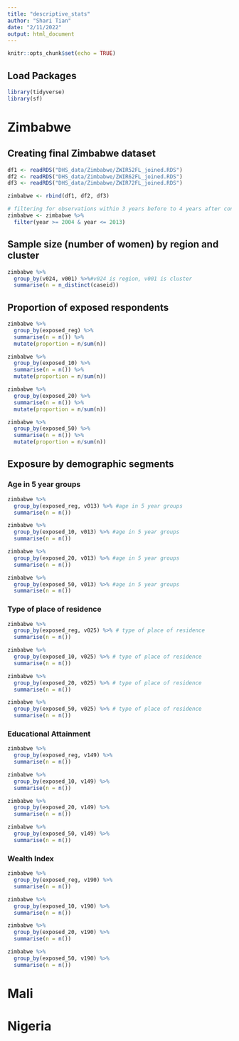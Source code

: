 ```yaml
---
title: "descriptive_stats"
author: "Shari Tian"
date: "2/11/2022"
output: html_document
---
```


```r
knitr::opts_chunk$set(echo = TRUE)
```

## Load Packages

```r
library(tidyverse)
library(sf)
```


# Zimbabwe

## Creating final Zimbabwe dataset

```r
df1 <- readRDS("DHS_data/Zimbabwe/ZWIR52FL_joined.RDS")
df2 <- readRDS("DHS_data/Zimbabwe/ZWIR62FL_joined.RDS")
df3 <- readRDS("DHS_data/Zimbabwe/ZWIR72FL_joined.RDS")
```

```r
zimbabwe <- rbind(df1, df2, df3)
```

```r
# filtering for observations within 3 years before to 4 years after conflict
zimbabwe <- zimbabwe %>%
  filter(year >= 2004 & year <= 2013)
```


## Sample size (number of women) by region and cluster

```r
zimbabwe %>%
  group_by(v024, v001) %>%#v024 is region, v001 is cluster
  summarise(n = n_distinct(caseid))
```

## Proportion of exposed respondents

```r
zimbabwe %>%
  group_by(exposed_reg) %>%
  summarise(n = n()) %>%
  mutate(proportion = n/sum(n))
```

```r
zimbabwe %>%
  group_by(exposed_10) %>%
  summarise(n = n()) %>%
  mutate(proportion = n/sum(n))
```

```r
zimbabwe %>%
  group_by(exposed_20) %>%
  summarise(n = n()) %>%
  mutate(proportion = n/sum(n))
```

```r
zimbabwe %>%
  group_by(exposed_50) %>%
  summarise(n = n()) %>%
  mutate(proportion = n/sum(n))
```

## Exposure by demographic segments

### Age in 5 year groups

```r
zimbabwe %>%
  group_by(exposed_reg, v013) %>% #age in 5 year groups
  summarise(n = n())
```

```r
zimbabwe %>%
  group_by(exposed_10, v013) %>% #age in 5 year groups
  summarise(n = n())
```

```r
zimbabwe %>%
  group_by(exposed_20, v013) %>% #age in 5 year groups
  summarise(n = n())
```

```r
zimbabwe %>%
  group_by(exposed_50, v013) %>% #age in 5 year groups
  summarise(n = n())
```
### Type of place of residence

```r
zimbabwe %>%
  group_by(exposed_reg, v025) %>% # type of place of residence
  summarise(n = n())
```

```r
zimbabwe %>%
  group_by(exposed_10, v025) %>% # type of place of residence
  summarise(n = n())
```

```r
zimbabwe %>%
  group_by(exposed_20, v025) %>% # type of place of residence
  summarise(n = n())
```

```r
zimbabwe %>%
  group_by(exposed_50, v025) %>% # type of place of residence
  summarise(n = n())
```


### Educational Attainment 

```r
zimbabwe %>%
  group_by(exposed_reg, v149) %>% 
  summarise(n = n())
```

```r
zimbabwe %>%
  group_by(exposed_10, v149) %>% 
  summarise(n = n())
```

```r
zimbabwe %>%
  group_by(exposed_20, v149) %>%
  summarise(n = n())
```

```r
zimbabwe %>%
  group_by(exposed_50, v149) %>% 
  summarise(n = n())
```


### Wealth Index


```r
zimbabwe %>%
  group_by(exposed_reg, v190) %>% 
  summarise(n = n())
```

```r
zimbabwe %>%
  group_by(exposed_10, v190) %>% 
  summarise(n = n())
```

```r
zimbabwe %>%
  group_by(exposed_20, v190) %>%
  summarise(n = n())
```

```r
zimbabwe %>%
  group_by(exposed_50, v190) %>% 
  summarise(n = n())
```


# Mali

# Nigeria